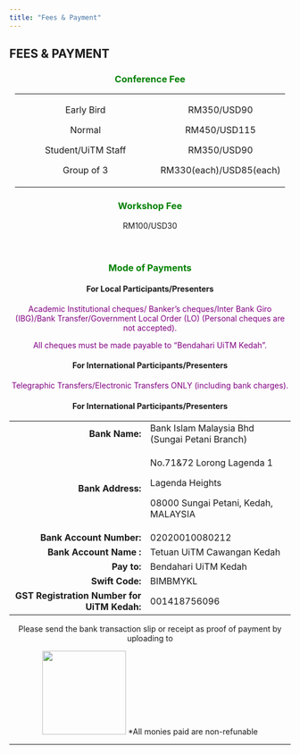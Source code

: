 ```yaml
---
title: "Fees & Payment"
---
```


## FEES & PAYMENT\

<center>
### [**Conference Fee**]{style="color:green;"}
+:----------------------------------------:+:-----------------------:+
| Early Bird                               | RM350/USD90             |
|                                          |                         |
| Normal                                   | RM450/USD115            |
|                                          |                         |
| Student/UiTM Staff                       | RM350/USD90             |
|                                          |                         |
| Group of 3                               | RM330(each)/USD85(each) |
+------------------------------------------+-------------------------+

### [**Workshop Fee**]{style="color:green;"}\
RM100/USD30\
\
\

### [**Mode of Payments**]{style="color:green;"}\

#### For Local Participants/Presenters\

[Academic Institutional cheques/ Banker’s cheques/Inter Bank Giro (IBG)/Bank Transfer/Government Local Order (LO) (Personal cheques are not accepted).]{style="color:purple;"}\

[All cheques must be made payable to “Bendahari UiTM Kedah”.]{style="color:purple;"}\

#### For International Participants/Presenters\

[Telegraphic Transfers/Electronic Transfers ONLY (including bank charges).]{style="color:purple;"}\

#### For International Participants/Presenters\

+--------------------------------------------:+------------------------------------------------+
| **Bank Name:**                              | Bank Islam Malaysia Bhd (Sungai Petani Branch) |
+---------------------------------------------+------------------------------------------------+
| **Bank Address:**                           | No.71&72 Lorong Lagenda 1                      |
|                                             |                                                |
|                                             | Lagenda Heights                                |
|                                             |                                                |
|                                             | 08000 Sungai Petani, Kedah, MALAYSIA           |
+---------------------------------------------+------------------------------------------------+
| **Bank Account Number:**                    | 02020010080212                                 |
+---------------------------------------------+------------------------------------------------+
| **Bank Account Name :**                     | Tetuan UiTM Cawangan Kedah                     |
+---------------------------------------------+------------------------------------------------+
| **Pay to:**                                 | Bendahari UiTM Kedah                           |
+---------------------------------------------+------------------------------------------------+
| **Swift Code:**                             | BIMBMYKL                                       |
+---------------------------------------------+------------------------------------------------+
| **GST Registration Number for UiTM Kedah:** | 001418756096                                   |
+---------------------------------------------+------------------------------------------------+

Please send the bank transaction slip or receipt as proof of payment by uploading to\

![](images/iconfbay.png){width=150px target="_blank"}
*All monies paid are non-refunable
</center>

---